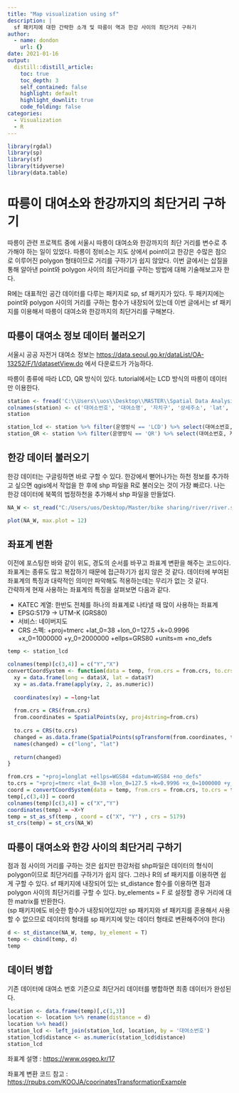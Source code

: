 ```yaml
---
title: "Map visualization using sf"
description: |
  sf 패키지에 대한 간략한 소개 및 따릉이 역과 한강 사이의 최단거리 구하기 
author:
  - name: dondon
    url: {}
date: 2021-01-16
output:
  distill::distill_article:
    toc: true
    toc_depth: 3
    self_contained: false
    highlight: default
    highlight_downlit: true
    code_folding: false
categories:
  - Visualization
  - R
---
```



```r
library(rgdal)
library(sp)
library(sf)
library(tidyverse)
library(data.table)
```

# 따릉이 대여소와 한강까지의 최단거리 구하기

따릉이 관련 프로젝트 중에 서울시 따릉이 대여소와 한강까지의 최단 거리를 변수로 추가해야 하는 일이 있었다. 따릉이 정비소는 지도 상에서 point이고 한강은 수많은 점으로 이루어진 polygon 형태이므로 거리를 구하기가 쉽지 않았다. 이번 글에서는 삽질을 통해 알아낸 point와 polygon 사이의 최단거리를 구하는 방법에 대해 기술해보고자 한다.

R에는 대표적인 공간 데이터를 다루는 패키지로 sp, sf 패키지가 있다. 두 패키지에는 point와 polygon 사이의 거리를 구하는 함수가 내장되어 있는데 이번 글에서는 sf 패키지를 이용해서 따릉이 대여소와 한강까지의 최단거리를 구해본다.

## 따릉이 대여소 정보 데이터 불러오기

서울시 공공 자전거 대여소 정보는 <https://data.seoul.go.kr/dataList/OA-13252/F/1/datasetView.do> 에서 다운로드가 가능하다.

따릉이 종류에 따라 LCD, QR 방식이 있다. tutorial에서는 LCD 방식의 따릉이 데이터만 이용한다.

```r
station <- fread('C:\\Users\\uos\\Desktop\\MASTER\\Spatial Data Analysis\\공공자전거 대여소 정보.csv')
colnames(station) <- c('대여소번호', '대여소명', '자치구', '상세주소', 'lat', 'long', '설치시기', 'LCD거치대수', 'QR거치대수', '운영방식')
station
```

```r
station_lcd <- station %>% filter(운영방식 == 'LCD') %>% select(대여소번호, 자치구, lat, long)
station_QR <- station %>% filter(운영방식 == 'QR') %>% select(대여소번호, 자치구, lat, long)
```

## 한강 데이터 불러오기

한강 데이터는 구글링하면 바로 구할 수 있다. 한강에서 뻗어나가는 하천 정보를 추가하고 싶으면 qgis에서 작업을 한 후에 shp 파일을 R로 불러오는 것이 가장 빠르다. 나는 한강 데이터에 북쪽의 법정하천을 추가해서 shp 파일을 만들었다.

```r
NA_W <- st_read("C:/Users/uos/Desktop/Master/bike sharing/river/river.shp")
```

```r
plot(NA_W, max.plot = 12)
```

## 좌표계 변환

이전에 포스팅한 바와 같이 위도, 경도의 순서를 바꾸고 좌표계 변환을 해주는 코드이다.\
좌표계는 종류도 많고 복잡하기 때문에 접근하기가 쉽지 않은 것 같다. 데이터에 부여된 좌표계의 특징과 대략적인 의미만 파악해도 적용하는데는 무리가 없는 것 같다.\
간략하게 현재 사용하는 좌표계의 특징을 살펴보면 다음과 같다.\

-   KATEC 계열: 한반도 전체를 하나의 좌표계로 나타낼 때 많이 사용하는 좌표계\
-   EPSG:5179 → UTM-K (GRS80)\
-   서비스: 네이버지도\
-   CRS 스펙: +proj=tmerc +lat_0=38 +lon_0=127.5 +k=0.9996 +x_0=1000000 +y_0=2000000 +ellps=GRS80 +units=m +no_defs

```r
temp <- station_lcd

colnames(temp)[c(3,4)] = c("Y","X")
convertCoordSystem <- function(data = temp, from.crs = from.crs, to.crs = to.crs){
  xy = data.frame(long = data$X, lat = data$Y)
  xy = as.data.frame(apply(xy, 2, as.numeric))
  
  coordinates(xy) = ~long+lat
  
  from.crs = CRS(from.crs)
  from.coordinates = SpatialPoints(xy, proj4string=from.crs)
  
  to.crs = CRS(to.crs)
  changed = as.data.frame(SpatialPoints(spTransform(from.coordinates, to.crs)))
  names(changed) = c("long", "lat")
  
  return(changed)
}
```

```r
from.crs = "+proj=longlat +ellps=WGS84 +datum=WGS84 +no_defs"
to.crs = "+proj=tmerc +lat_0=38 +lon_0=127.5 +k=0.9996 +x_0=1000000 +y_0=2000000 +ellps=GRS80 +units=m +no_defs"
coord = convertCoordSystem(data = temp, from.crs = from.crs, to.crs = to.crs)
temp[,c(3,4)] = coord 
colnames(temp)[c(3,4)] = c("X","Y")
coordinates(temp) = ~X+Y
temp = st_as_sf(temp , coord = c("X", "Y") , crs = 5179)
st_crs(temp) = st_crs(NA_W)
```

## 따릉이 대여소와 한강 사이의 최단거리 구하기

점과 점 사이의 거리를 구하는 것은 쉽지만 한강처럼 shp파일은 데이터의 형식이 polygon이므로 최단거리를 구하기가 쉽지 않다. 그러나 R의 sf 패키지를 이용하면 쉽게 구할 수 있다. sf 패키지에 내장되어 있는 st_distance 함수를 이용하면 점과 polygon 사이의 최단거리를 구할 수 있다. by_elements = F 로 설정할 경우 거리에 대한 matrix를 반환한다.\
(sp 패키지에도 비슷한 함수가 내장되어있지만 sp 패키지와 sf 패키지를 혼용해서 사용할 수 없으므로 데이터의 형태를 sp 패키지에 맞는 데이터 형태로 변환해주어야 한다)

```r
d <- st_distance(NA_W, temp, by_element = T)
temp <- cbind(temp, d)
temp
```

## 데이터 병합

기존 데이터에 대여소 번호 기준으로 최단거리 데이터를 병합하면 최종 데이터가 완성된다.

```r
location <- data.frame(temp)[,c(1,3)]
location <- location %>% rename(distance = d)
location %>% head()
station_lcd <- left_join(station_lcd, location, by = '대여소번호')
station_lcd$distance <- as.numeric(station_lcd$distance)
station_lcd
```

좌표계 설명 : <https://www.osgeo.kr/17>

좌표계 변환 코드 참고 : <https://rpubs.com/KOOJA/coorinatesTransformationExample>
